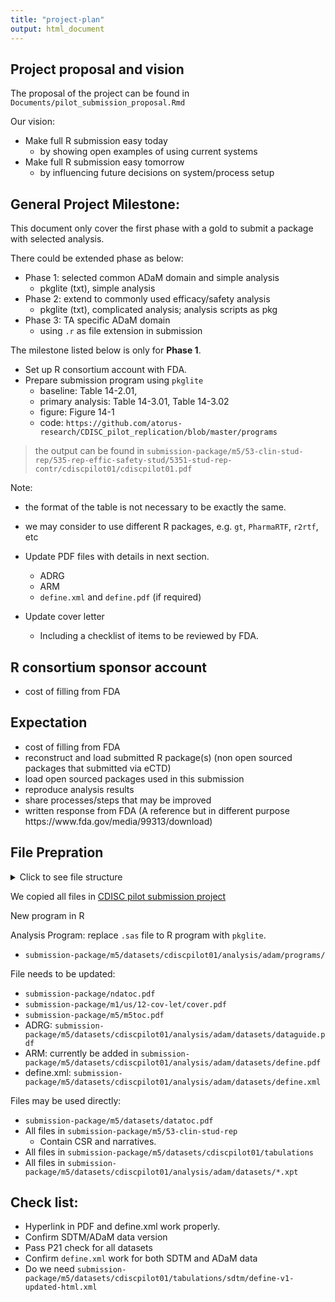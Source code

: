 ```yaml
---
title: "project-plan"
output: html_document
---
```


## Project proposal and vision

The proposal of the project can be found in `Documents/pilot_submission_proposal.Rmd`

Our vision:

- Make full R submission easy today
  - by showing open examples of using current systems
- Make full R submission easy tomorrow
  - by influencing future decisions on system/process setup

## General Project Milestone:

This document only cover the first phase with a gold to submit a package with selected analysis. 

There could be extended phase as below:

- Phase 1: selected common ADaM domain and simple analysis
  - pkglite (txt), simple analysis
- Phase 2: extend to commonly used efficacy/safety analysis
  - pkglite (txt), complicated analysis; analysis scripts as pkg
- Phase 3: TA specific ADaM domain
  - using `.r` as file extension in submission

The milestone listed below is only for **Phase 1**. 

- Set up R consortium account with FDA. 
- Prepare submission program using `pkglite`
  - baseline: Table 14-2.01, 
  - primary analysis: Table 14-3.01, Table 14-3.02
  - figure: Figure 14-1
  - code: `https://github.com/atorus-research/CDISC_pilot_replication/blob/master/programs`

> the output can be found in `submission-package/m5/53-clin-stud-rep/535-rep-effic-safety-stud/5351-stud-rep-contr/cdiscpilot01/cdiscpilot01.pdf`

Note: 

- the format of the table is not necessary to be exactly the same. 
- we may consider to use different R packages, e.g. `gt`, `PharmaRTF`, `r2rtf`, etc 

- Update PDF files with details in next section.
  - ADRG
  - ARM
  - `define.xml` and `define.pdf` (if required)
  
- Update cover letter 
  - Including a checklist of items to be reviewed by FDA.  

## R consortium sponsor account

- cost of filling from FDA

## Expectation

- cost of filling from FDA
- reconstruct and load submitted R package(s) (non open sourced packages that submitted via eCTD)
- load open sourced packages used in this submission
- reproduce analysis results
- share processes/steps that may be improved
- written response from FDA (A reference but in different purpose https://www.fda.gov/media/99313/download)



## File Prepration 

<details>
<summary>Click to see file structure</summary>

```r
fs::dir_tree("submission-package/")
```

</details>

We copied all files in [CDISC pilot submission project](https://bitbucket.cdisc.org/projects/CED/repos/sdtm-adam-pilot-project/browse/updated-pilot-submission-package/900172)

New program in R 

Analysis Program: replace `.sas` file to R program with `pkglite`. 

- `submission-package/m5/datasets/cdiscpilot01/analysis/adam/programs/`

File needs to be updated: 

- `submission-package/ndatoc.pdf`
- `submission-package/m1/us/12-cov-let/cover.pdf`
- `submission-package/m5/m5toc.pdf`
- ADRG: `submission-package/m5/datasets/cdiscpilot01/analysis/adam/datasets/dataguide.pdf`
- ARM: currently be added in `submission-package/m5/datasets/cdiscpilot01/analysis/adam/datasets/define.pdf`
- define.xml: `submission-package/m5/datasets/cdiscpilot01/analysis/adam/datasets/define.xml`

Files may be used directly:

- `submission-package/m5/datasets/datatoc.pdf`
- All files in `submission-package/m5/53-clin-stud-rep`
  - Contain CSR and narratives. 
- All files in `submission-package/m5/datasets/cdiscpilot01/tabulations`
- All files in `submission-package/m5/datasets/cdiscpilot01/analysis/adam/datasets/*.xpt`

## Check list:

- Hyperlink in PDF and define.xml work properly. 
- Confirm SDTM/ADaM data version 
- Pass P21 check for all datasets 
- Confirm `define.xml` work for both SDTM and ADaM data
- Do we need `submission-package/m5/datasets/cdiscpilot01/tabulations/sdtm/define-v1-updated-html.xml`